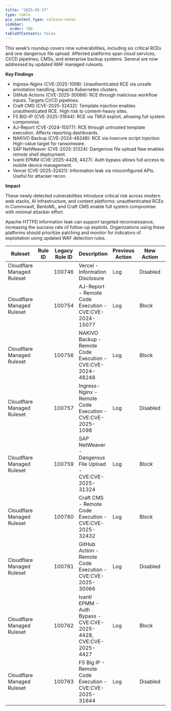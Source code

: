 ```yaml
---
title: "2025-05-27"
type: table
pcx_content_type: release-notes
sidebar:
  order: 788
tableOfContents: false
---
```



This week’s roundup covers nine vulnerabilities, including six critical RCEs and one dangerous file upload. Affected platforms span cloud services, CI/CD pipelines, CMSs, and enterprise backup systems. Several are now addressed by updated WAF managed rulesets.

**Key Findings**

- Ingress-Nginx (CVE-2025-1098): Unauthenticated RCE via unsafe annotation handling. Impacts Kubernetes clusters.
- GitHub Actions (CVE-2025-30066): RCE through malicious workflow inputs. Targets CI/CD pipelines.
- Craft CMS (CVE-2025-32432): Template injection enables unauthenticated RCE. High risk to content-heavy sites.
- F5 BIG-IP (CVE-2025-31644): RCE via TMUI exploit, allowing full system compromise.
- AJ-Report (CVE-2024-15077): RCE through untrusted template execution. Affects reporting dashboards.
- NAKIVO Backup (CVE-2024-48248): RCE via insecure script injection. High-value target for ransomware.
- SAP NetWeaver (CVE-2025-31324): Dangerous file upload flaw enables remote shell deployment.
- Ivanti EPMM (CVE-2025-4428, 4427): Auth bypass allows full access to mobile device management.
- Vercel (CVE-2025-32421): Information leak via misconfigured APIs. Useful for attacker recon.

**Impact**

These newly detected vulnerabilities introduce critical risk across modern web stacks, AI infrastructure, and content platforms: unauthenticated RCEs in Commvault, BentoML, and Craft CMS enable full system compromise with minimal attacker effort.

Apache HTTPD information leak can support targeted reconnaissance, increasing the success rate of follow-up exploits. Organizations using these platforms should prioritize patching and monitor for indicators of exploitation using updated WAF detection rules.

<table style="width: 100%">
	<thead>
		<tr>
			<th>Ruleset</th>
			<th>Rule ID</th>
			<th>Legacy Rule ID</th>
			<th>Description</th>
			<th>Previous Action</th>
			<th>New Action</th>
			<th>Comments</th>
		</tr>
	</thead>
	<tbody>
		<tr>
			<td>Cloudflare Managed Ruleset</td>
			<td>
				<RuleID id="6a61a14f44af4232a44e45aad127592a" />
			</td>
			<td>100746</td>
			<td>Vercel - Information Disclosure</td>
			<td>Log</td>
			<td>Disabled</td>
			<td>This is a New Detection</td>
		</tr>
		<tr>
			<td>Cloudflare Managed Ruleset</td>
			<td>
				<RuleID id="bd30b3c43eb44335ab6013c195442495" />
			</td>
			<td>100754</td>
			<td>AJ-Report - Remote Code Execution - CVE:CVE-2024-15077</td>
			<td>Log</td>
			<td>Block</td>
			<td>This is a New Detection</td>
		</tr>
		<tr>
			<td>Cloudflare Managed Ruleset</td>
			<td>
				<RuleID id="6a13bd6e5fc94b1d9c97eb87dfee7ae4" />
			</td>
			<td>100756</td>
			<td>NAKIVO Backup - Remote Code Execution - CVE:CVE-2024-48248</td>
			<td>Log</td>
			<td>Block</td>
			<td>This is a New Detection</td>
		</tr>
		<tr>
			<td>Cloudflare Managed Ruleset</td>
			<td>
				<RuleID id="a4af6f2f15c9483fa9eab01d1c52f6d0" />
			</td>
			<td>100757</td>
			<td>Ingress-Nginx - Remote Code Execution - CVE:CVE-2025-1098</td>
			<td>Log</td>
			<td>Disabled</td>
			<td>This is a New Detection</td>
		</tr>
		<tr>
			<td>Cloudflare Managed Ruleset</td>
			<td>
				<RuleID id="bd30b3c43eb44335ab6013c195442495" />
			</td>
			<td>100759</td>
			<td>SAP NetWeaver - Dangerous File Upload - CVE:CVE-2025-31324</td>
			<td>Log</td>
			<td>Block</td>
			<td>This is a New Detection</td>
		</tr>
		<tr>
			<td>Cloudflare Managed Ruleset</td>
			<td>
				<RuleID id="dab2df4f548349e3926fee845366ccc1" />
			</td>
			<td>100760</td>
			<td>Craft CMS - Remote Code Execution - CVE:CVE-2025-32432</td>
			<td>Log</td>
			<td>Block</td>
			<td>This is a New Detection</td>
		</tr>
		<tr>
			<td>Cloudflare Managed Ruleset</td>
			<td>
				<RuleID id="5eb23f172ed64ee08895e161eb40686b" />
			</td>
			<td>100761</td>
			<td>GitHub Action - Remote Code Execution - CVE:CVE-2025-30066</td>
			<td>Log</td>
			<td>Disabled</td>
			<td>This is a New Detection</td>
		</tr>
		<tr>
			<td>Cloudflare Managed Ruleset</td>
			<td>
				<RuleID id="827037f2d5f941789efcba6260fc041c" />
			</td>
			<td>100762</td>
			<td>Ivanti EPMM - Auth Bypass - CVE:CVE-2025-4428, CVE:CVE-2025-4427</td>
			<td>Log</td>
			<td>Block</td>
			<td>This is a New Detection</td>
		</tr>
		<tr>
			<td>Cloudflare Managed Ruleset</td>
			<td>
				<RuleID id="ddee6d1c4f364768b324609cebafdfe6" />
			</td>
			<td>100763</td>
			<td>F5 Big IP - Remote Code Execution - CVE:CVE-2025-31644</td>
			<td>Log</td>
			<td>Disabled</td>
			<td>This is a New Detection</td>
		</tr>
	</tbody>
</table>
